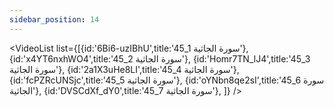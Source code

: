 ```yaml
---
sidebar_position: 14
---
```


<VideoList list={[{id:'6Bi6-uzIBhU',title:'45_1 سورة الجاثية'},
{id:'x4YT6nxhWO4',title:'45_2 سورة الجاثية'},
{id:'Homr7TN_lJ4',title:'45_3 سورة الجاثية'},
{id:'2a1X3uHe8LI',title:'45_4 سورة الجاثية'},
{id:'fcPZRcUNSjc',title:'45_5 سورة الجاثية'},
{id:'oYNbn8qe2sI',title:'45_6 سورة الجاثية'},
{id:'DVSCdXf_dY0',title:'45_7 سورة الجاثية'},
]}
/>
